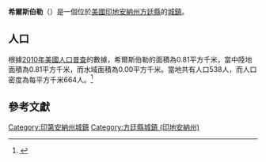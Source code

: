 {{noteTA
|G1=USState
|G2=地名
|G3=Unit
}}
{{Infobox settlement
|name            = 希爾斯伯勒
|native_name = Hillsboro
|settlement_type          = [[鎮|城鎮]]
|image_skyline            = 
|imagesize                = 
|image_map                = Fountain County Indiana Incorporated and Unincorporated areas Hillsboro Highlighted 1833862.svg
|mapsize                  = 250px
|subdivision_type         = [[世界政區索引|國家]]
|subdivision_type1        = [[美国州份|州份]]
|subdivision_type2        = [[印地安納州行政區劃|縣]]
|subdivision_name         = [[美国|美国]]
|subdivision_name1        = [[印地安納州|印地安納州]]
|subdivision_name2        = [[方廷縣_(印地安納州)|方廷縣]]
|elevation_ft             = 715
|elevation_m              = 218
|timezone                 = [[北美东部时区|CST]]
|area_total_km2           = 0.81
|area_land_km2            = 0.81
|area_water_km2           = 0.00
|area_total_sq_mi         = 
|area_land_sq_mi          = 
|area_water_sq_mi         = 
|population_as_of         = [[2010年美國人口普查|2010]]
|population_footnotes     = 
|population_total         = 538
|population_density_km2   = auto
|population_density_sq_mi = auto
|utc_offset               = -5
|coordinates              = {{coord|40|06|31|N|87|09|33|W|display=inline,title}}
| coor_pinpoint           = 
| coordinates_footnotes   = 
|timezone_DST             = EDT
|utc_offset_DST           = -4
|postal_code_type         = [[美國郵區編號|郵區編號]]
|postal_code              = 47949
|area_code                = {{link-en|电话区号765|Area code 765|765}}
|blank_name = [[地名信息系统|GNIS ID]]
|blank_info = 436216<ref name="GNIS">{{cite gnis|436216|Hillsboro}}</ref>
}}
'''希爾斯伯勒'''（{{lang-en|Hillsboro}}）是一個位於[[美國|美國]][[印地安納州|印地安納州]][[方廷縣_(印地安納州)|方廷縣]]的[[鎮|城鎮]]。

== 人口 ==
根據[[2010年美國人口普查|2010年美國人口普查]]的數據，希爾斯伯勒的面積為0.81平方千米，當中陸地面積為0.81平方千米，而水域面積為0.00平方千米。當地共有人口538人，而人口密度為每平方千米664人。<ref name="GR8">{{cite web|url=http://factfinder2.census.gov|publisher=[[美国人口调查局|美国人口调查局]]|accessdate=2011-05-14|title=American FactFinder|archive-date=2013-09-11|archive-url=https://web.archive.org/web/20130911234518/http://factfinder2.census.gov/|dead-url=no}}</ref>

== 參考文獻 ==
{{reflist}}
{{方廷縣 (印地安納州)}}
{{Illinois-geo-stub}}
{{DEFAULTSORT:Hillsboro, Indiana}}
[[Category:印第安納州城鎮|Category:印第安納州城鎮]]
[[Category:方廷縣城鎮_(印地安納州)|Category:方廷縣城鎮 (印地安納州)]]